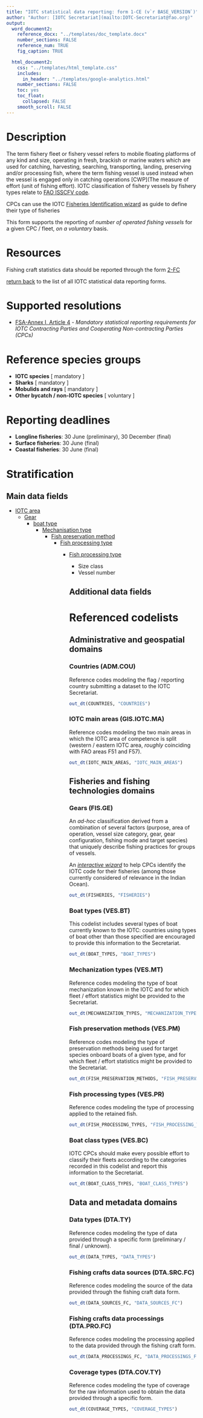 ```yaml
---
title: "IOTC statistical data reporting: form 1-CE (v`r BASE_VERSION`)"
author: "Author: [IOTC Secretariat](mailto:IOTC-Secretariat@fao.org)" 
output:
  word_document2:
    reference_docx: "../templates/doc_template.docx"
    number_sections: FALSE
    reference_num: TRUE
    fig_caption: TRUE

  html_document2:
    css: "../templates/html_template.css"
    includes: 
      in_header: "../templates/google-analytics.html"
    number_sections: FALSE
    toc: yes
    toc_float:
      collapsed: FALSE
    smooth_scroll: FALSE
---
```


# Description

The term fishery fleet or fishery vessel refers to mobile floating platforms of any kind and size, operating in fresh, brackish or marine waters which are used for catching, harvesting, searching, transporting, landing, preserving and/or processing fish, where the term fishing vessel is used instead when the vessel is engaged only in catching operations [CWP](The measure of effort (unit of fishing effort). IOTC classification of fishery vessels by fishery types relate to [FAO ISSCFV code](https://www.fao.org/3/cb5201en/cb5201en.pdf). 
                                                                                                                                                                                                                                                                                                                                                                            
CPCs can use the IOTC [Fisheries Identification wizard](https://iotc.org/data/fisheries/wizard) as guide to define their type of fisheries


This form supports the reporting of _number of operated fishing vessels_ for a given CPC / fleet, *on a voluntary* basis.

# Resources

Fishing craft statistics data should be reported through the form [2-FC](https://data.iotc.org/reference/latest/forms/Form-2FC.xlsx)


[return back](..) to the list of all IOTC statistical data reporting forms.

# Supported resolutions

+ [FSA-Annex I, Article 4]() - _Mandatory statistical reporting requirements for IOTC Contracting Parties and Cooperating Non-contracting Parties (CPCs)_


# Reference species groups

+ **IOTC species** [ mandatory ] 
+ **Sharks** [ mandatory ]
+ **Mobulids and rays** [ mandatory ]
+ **Other bycatch / non-IOTC species** [ voluntary ]

# Reporting deadlines

+ **Longline fisheries**: 30 June (preliminary), 30 December (final)
+ **Surface fisheries**: 30 June (final)
+ **Coastal fisheries**: 30 June (final)

# Stratification

## Main data fields
+ [IOTC area](#IOTCareasMain)
  + [Gear](#Gear)
    + [boat type](#boatTypes)
      + [Mechanisation type](#mechanizationTypes)
        + [Fish preservation method](#fishPreservationMethods)
          + [Fish processing type](#fishProcessingTypes)
            + [Fish processing type](#boatClassTypes)
              + Size class
              + Vessel number
              
              
              ## Additional data fields
              
              # Referenced codelists
              
              ## Administrative and geospatial domains
              
              ### Countries (ADM.COU) {#countries}
              
              Reference codes modeling the flag / reporting country submitting a dataset to the IOTC Secretariat.
              
              ```r
              out_dt(COUNTRIES, "COUNTRIES")
              ```
              
              ### IOTC main areas (GIS.IOTC.MA) {#IOTCareasMain}
              
              Reference codes modeling the two main areas in which the IOTC area of competence is split (western / eastern IOTC area, _roughly_ coinciding with FAO areas F51 and F57).
              
              ```r
              out_dt(IOTC_MAIN_AREAS, "IOTC_MAIN_AREAS")
              ```
              
              ## Fisheries and fishing technologies domains
              
              ### Gears (FIS.GE) {#gears}
              
              An _ad-hoc_ classification derived from a combination of several factors (purpose, area of operation, vessel size category, gear, gear configuration, fishing mode and target species) that uniquely describe fishing practices for groups of vessels.
              
              An [_interactive wizard_](https://data.iotc.org/fisheries/wizard) to help CPCs identify the IOTC code for  their fisheries (among those currently considered of relevance in the Indian Ocean).
              
              ```r
              out_dt(FISHERIES, "FISHERIES")
              ```
              
              ### Boat types (VES.BT) {#boatTypes}
              
              This codelist includes several types of boat currently known to the IOTC: countries using types of boat other than those specified are encouraged to provide this information to the Secretariat.
              
              ```r
              out_dt(BOAT_TYPES, "BOAT_TYPES")
              ```
              
              ### Mechanization types (VES.MT) {#mechanizationTypes}
              
              Reference codes modeling the type of boat mechanization known in the IOTC and for which fleet / effort statistics might be provided to the Secretariat.
              
              ```r
              out_dt(MECHANIZATION_TYPES, "MECHANIZATION_TYPES")
              ```
              
              ### Fish preservation methods (VES.PM) {#fishPreservationMethods}
              
              Reference codes modeling the type of preservation methods being used for target species onboard boats of a given type, and for which fleet / effort statistics might be provided to the Secretariat.
              
              ```r
              out_dt(FISH_PRESERVATION_METHODS, "FISH_PRESERVATION_METHODS")
              ```
              
              ### Fish processing types (VES.PR) {#fishProcessingTypes}
              
              Reference codes modeling the type of processing applied to the retained fish.
              
              ```r
              out_dt(FISH_PROCESSING_TYPES, "FISH_PROCESSING_TYPES")
              ```
              
              ### Boat class types (VES.BC) {#boatClassTypes}
              
              IOTC CPCs should make every possible effort to classify their fleets according to the categories recorded in this codelist and report this information to the Secretariat.
              
              ```r
              out_dt(BOAT_CLASS_TYPES, "BOAT_CLASS_TYPES")
              ```
              
              ## Data and metadata domains
              
              ### Data types (DTA.TY) {#dataTypes}
              
              Reference codes modeling the type of data provided through a specific form (preliminary / final / unknown).
              
              ```r
              out_dt(DATA_TYPES, "DATA_TYPES")
              ```
              
              ### Fishing crafts data sources (DTA.SRC.FC) {#sourcesFC}
              
              Reference codes modeling the source of the data provided through the fishing craft data form.
              
              ```r
              out_dt(DATA_SOURCES_FC, "DATA_SOURCES_FC")
              ```
              
              ### Fishing crafts data processings (DTA.PRO.FC) {#dataProcessingsFC}
              
              Reference codes modeling the processing applied to the data provided through the fishing craft form.
              
              ```r
              out_dt(DATA_PROCESSINGS_FC, "DATA_PROCESSINGS_FC")
              ```
              
              ### Coverage types (DTA.COV.TY) {#coverageTypes}
              
              Reference codes modeling the type of coverage for the raw information used to obtain the data provided through a specific form.
              
              ```r
              out_dt(COVERAGE_TYPES, "COVERAGE_TYPES")
              ```